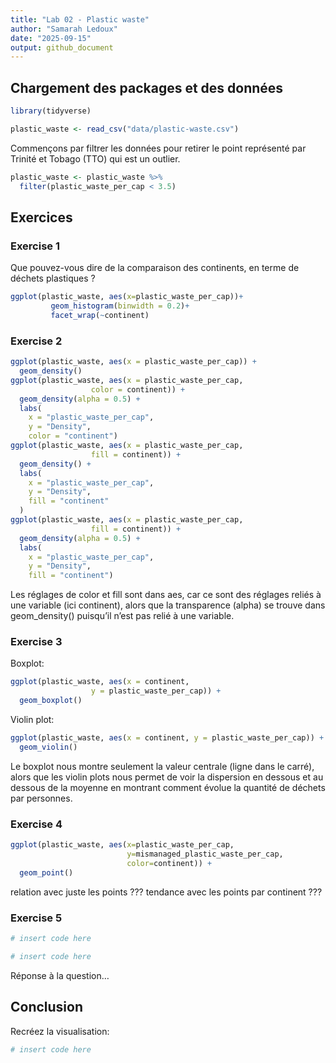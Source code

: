 ```yaml
---
title: "Lab 02 - Plastic waste"
author: "Samarah Ledoux"
date: "2025-09-15"
output: github_document
---
```


## Chargement des packages et des données

```r
library(tidyverse) 
```

```r
plastic_waste <- read_csv("data/plastic-waste.csv")
```

Commençons par filtrer les données pour retirer le point représenté par Trinité et Tobago (TTO) qui est un outlier.

```r
plastic_waste <- plastic_waste %>%
  filter(plastic_waste_per_cap < 3.5)
```


## Exercices

### Exercise 1

Que pouvez-vous dire de la comparaison des continents, en terme de déchets plastiques ?

```r
ggplot(plastic_waste, aes(x=plastic_waste_per_cap))+
         geom_histogram(binwidth = 0.2)+
         facet_wrap(~continent)
```

### Exercise 2


```r
ggplot(plastic_waste, aes(x = plastic_waste_per_cap)) + 
  geom_density()
ggplot(plastic_waste, aes(x = plastic_waste_per_cap, 
                  color = continent)) +
  geom_density(alpha = 0.5) +
  labs(
    x = "plastic_waste_per_cap",
    y = "Density",
    color = "continent")
ggplot(plastic_waste, aes(x = plastic_waste_per_cap, 
                  fill = continent)) +
  geom_density() +
  labs(
    x = "plastic_waste_per_cap",
    y = "Density",
    fill = "continent"
  )
ggplot(plastic_waste, aes(x = plastic_waste_per_cap, 
                  fill = continent)) +
  geom_density(alpha = 0.5) +
  labs(
    x = "plastic_waste_per_cap",
    y = "Density",
    fill = "continent")
```

Les réglages de color et fill sont dans aes, car ce sont des réglages reliés à une variable (ici continent), alors que la transparence (alpha) se trouve dans geom_density() puisqu'il n'est pas relié à une variable. 

### Exercise 3

Boxplot:

```r
ggplot(plastic_waste, aes(x = continent,
                  y = plastic_waste_per_cap)) +
  geom_boxplot()
```

Violin plot:

```r
ggplot(plastic_waste, aes(x = continent, y = plastic_waste_per_cap)) +
  geom_violin()
```

Le boxplot nous montre seulement la valeur centrale (ligne dans le carré), alors que les violin plots nous permet de voir la dispersion en dessous et au dessous de la moyenne en montrant comment évolue la quantité de déchets par personnes. 

### Exercise 4


```r
ggplot(plastic_waste, aes(x=plastic_waste_per_cap,
                          y=mismanaged_plastic_waste_per_cap,
                          color=continent)) +
  geom_point()
```

relation avec juste les points ???
tendance avec les points par continent ???

### Exercise 5


```r
# insert code here
```

```r
# insert code here
```

Réponse à la question...

## Conclusion

Recréez la visualisation:

```r
# insert code here
```
